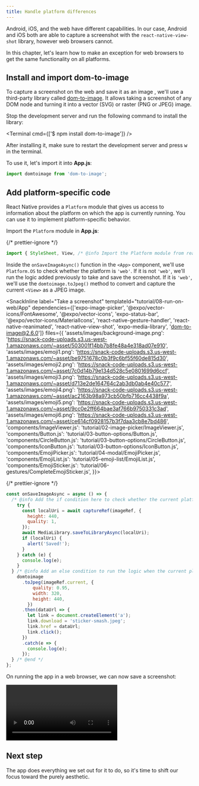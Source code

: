 ```yaml
---
title: Handle platform differences
---
```



Android, iOS, and the web have different capabilities. In our case, Android and iOS both are able to capture a screenshot with the `react-native-view-shot` library, however web browsers cannot.

In this chapter, let's learn how to make an exception for web browsers to get the same functionality on all platforms.

<Step label="1">

## Install and import dom-to-image

To capture a screenshot on the web and save it as an image , we'll use a third-party library called [dom-to-image](https://github.com/tsayen/dom-to-image#readme).
It allows taking a screenshot of any DOM node and turning it into a vector (SVG) or raster (PNG or JPEG) image.

Stop the development server and run the following command to install the library:

<Terminal cmd={['$ npm install dom-to-image']} />

After installing it, make sure to restart the development server and press <kbd>w</kbd> in the terminal.

To use it, let's import it into **App.js**:

```jsx App.js
import domtoimage from 'dom-to-image';
```

</Step>

<Step label="2">

## Add platform-specific code

React Native provides a `Platform` module that gives us access to information about the platform on which the app is currently running.
You can use it to implement platform-specific behavior.

Import the `Platform` module in **App.js**:

{/* prettier-ignore */}
```jsx App.js
import { StyleSheet, View, /* @info Import the Platform module from react-native. */ Platform /* @end */ } from 'react-native';
```

Inside the `onSaveImageAsync()` function in the `<App>` component, we'll use `Platform.OS` to check whether the platform is `'web'`.
If it is not `'web'`, we'll run the logic added previously to take and save the screenshot. If it is `'web'`,
we'll use the `domtoimage.toJpeg()` method to convert and capture the current `<View>` as a JPEG image.

<SnackInline
label="Take a screenshot"
templateId="tutorial/08-run-on-web/App"
dependencies={['expo-image-picker', '@expo/vector-icons/FontAwesome', '@expo/vector-icons', 'expo-status-bar', '@expo/vector-icons/MaterialIcons', 'react-native-gesture-handler', 'react-native-reanimated', 'react-native-view-shot', 'expo-media-library', 'dom-to-image@2.6.0']}
files={{
  'assets/images/background-image.png': 'https://snack-code-uploads.s3.us-west-1.amazonaws.com/~asset/503001f14bb7b8fe48a4e318ad07e910',
  'assets/images/emoji1.png': 'https://snack-code-uploads.s3.us-west-1.amazonaws.com/~asset/be9751678c0b3f9c6bf55f60de815d30',
  'assets/images/emoji2.png': 'https://snack-code-uploads.s3.us-west-1.amazonaws.com/~asset/7c0d14b79e134d528c5e0801699d6ccf',
  'assets/images/emoji3.png': 'https://snack-code-uploads.s3.us-west-1.amazonaws.com/~asset/d713e2de164764c2ab3db0ab4e40c577',
  'assets/images/emoji4.png': 'https://snack-code-uploads.s3.us-west-1.amazonaws.com/~asset/ac2163b98a973cb50bfb716cc4438f9a',
  'assets/images/emoji5.png': 'https://snack-code-uploads.s3.us-west-1.amazonaws.com/~asset/9cc0e2ff664bae3af766b9750331c3ad',
  'assets/images/emoji6.png': 'https://snack-code-uploads.s3.us-west-1.amazonaws.com/~asset/ce614cf0928157b3f7daa3cb8e7bd486',
  'components/ImageViewer.js': 'tutorial/02-image-picker/ImageViewer.js',
  'components/Button.js': 'tutorial/03-button-options/Button.js',
  'components/CircleButton.js': 'tutorial/03-button-options/CircleButton.js',
  'components/IconButton.js': 'tutorial/03-button-options/IconButton.js',
  'components/EmojiPicker.js': 'tutorial/04-modal/EmojiPicker.js',
  'components/EmojiList.js': 'tutorial/05-emoji-list/EmojiList.js',
  'components/EmojiSticker.js': 'tutorial/06-gestures/CompleteEmojiSticker.js',
}}>

{/* prettier-ignore */}
```jsx
const onSaveImageAsync = async () => {
  /* @info Add the if condition here to check whether the current platform is web or not. */ if (Platform.OS !== 'web') { /* @end */
    try {
      const localUri = await captureRef(imageRef, {
        height: 440,
        quality: 1,
      });
      await MediaLibrary.saveToLibraryAsync(localUri);
      if (localUri) {
        alert('Saved!');
      }
    } catch (e) {
      console.log(e);
    }
  } /* @info Add an else condition to run the logic when the current platform is the web. */else {
    domtoimage
      .toJpeg(imageRef.current, {
          quality: 0.95,
          width: 320,
          height: 440,
        })
      .then(dataUrl => {
        let link = document.createElement('a');
        link.download = 'sticker-smash.jpeg';
        link.href = dataUrl;
        link.click();
      })
      .catch(e => {
        console.log(e);
      });
  } /* @end */
};
```

</SnackInline>

On running the app in a web browser, we can now save a screenshot:

<Video file="tutorial/web.mp4" />

</Step>

## Next step

The app does everything we set out for it to do, so it's time to shift our focus toward the purely aesthetic.

<BoxLink
  title="Configure status bar, splash screen and app icon"
  Icon={BookOpen02Icon}
  description="In the next chapter, we will customize the app's status bar, splash screen, and app icon."
  href="/tutorial/configuration"
/>
